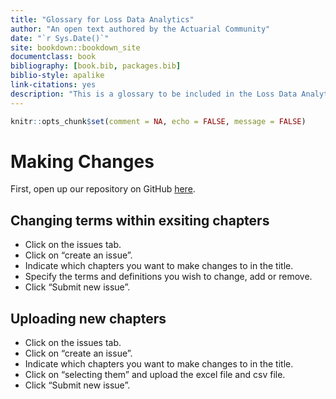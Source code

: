 ```yaml
--- 
title: "Glossary for Loss Data Analytics"
author: "An open text authored by the Actuarial Community"
date: "`r Sys.Date()`"
site: bookdown::bookdown_site
documentclass: book
bibliography: [book.bib, packages.bib]
biblio-style: apalike
link-citations: yes
description: "This is a glossary to be included in the Loss Data Analytics online text"
---
```


```r
knitr::opts_chunk$set(comment = NA, echo = FALSE, message = FALSE)
```

# Making Changes
First, open up our repository on GitHub [here](https://github.com/alyaanuval/LDAGlossary/issues).

## Changing terms within exsiting chapters
* Click on the issues tab.
* Click on "create an issue".
* Indicate which chapters you want to make changes to in the title.
* Specify the terms and definitions you wish to change, add or remove.
* Click "Submit new issue".

## Uploading new chapters
* Click on the issues tab.
* Click on "create an issue".
* Indicate which chapters you want to make changes to in the title.
* Click on "selecting them" and upload the excel file and csv file.
* Click "Submit new issue".
